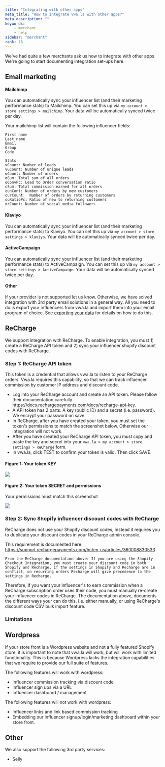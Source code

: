 ```yaml
---
title: "Integrating with other apps"
meta_title: "How to integrate vwa.la with other apps?"
meta_description: ""
keywords:
    - merchant
    - help
sidebar: "merchant"
rank: 15
---
```

We've had quite a few merchants ask us how to integrate with other apps. We're going to start documenting integration set-ups here.

## Email marketing

#### Mailchimp

You can automatically sync your influencer list (and their marketing performance stats) to Mailchimp. You can set this up via `my account > store settings > mailchimp`. Your data will be automatically synced twice per day.

Your mailchimp list will contain the following influencer fields:

    First name
    Last name 
    Email
    Group
    Code

    Stats
    vCount: Number of leads
    vuCount: Number of unique leads
    oCount: Number of orders
    oSum: Total sum of all orders
    oConvPc: Lead to Order conversation ratio
    cSum: Total commission earned for all orders
    cunCont: Number of orders by new customers
    curCount:  Number of orders by returning customers
    cuRatioPc: Ratio of new to returning customers 
    mrCount: Number of social media followers

#### Klaviyo

You can automatically sync your influencer list (and their marketing performance stats) to Klaviyo. You can set this up via `my account > store settings > klaviyo`. Your data will be automatically synced twice per day.

#### ActiveCampaign

You can automatically sync your influencer list (and their marketing performance stats) to ActiveCampaign. You can set this up via `my account > store settings > ActiveCampaign`. Your data will be automatically synced twice per day.

#### Other

If your provider is not supported let us know. Otherwise, we have solved integration with 3rd party email solutions in a general way. All you need to do is export your influencers from vwa.la and import them into your email program of choice. See [exporting your data](/merchant/exporting-your-data/) for details on how to do this.

## ReCharge

We support integration with ReCharge. To enable integration, you must 1) create a ReCharge API token and 2) sync your influencer shopify discount codes with ReCharge. 

### Step 1: ReCharge API token
This token is a credential that allows vwa.la to listen to your ReCharge orders. Vwa.la requires this capability, so that we can track influencer commission by customer IP address and discount code.

- Log into your ReCharge account and create an API token. Please follow their documentation carefully https://docs.rechargepayments.com/docs/recharge-api-key. 
- A API token has 2 parts. A key (public ID) and a secret (i.e. password). We encrypt your password on save.
- In ReCharge, after you have created your token, you must set the token's permissions to match the screenshot below. Otherwise our integration will not work.
- After you have created your ReCharge API token, you must copy and paste the key and secret into your `vwa.la > my account > store settings > ReCharge` form. 
- In vwa.la, click TEST to confirm your token is valid. Then click SAVE. 

#### Figure 1: Your token KEY

![](/../../images/merchant/recharge-token-key.png)

#### Figure 2: Your token SECRET and permissions

Your permissions must match this screenshot

![](/../../images/merchant/recharge-token-secret.png)

### Step 2: Sync Shopify influencer discount codes with ReCharge

ReCharge does not use your Shopify discount codes, instead it requires you to duplicate your discount codes in your ReCharge admin console. 

This requirement is documented here: https://support.rechargepayments.com/hc/en-us/articles/360008830533

```
From the ReCharge documentation above: If you are using the Shopify Checkout Integration, you must create your discount code in both Shopify and Recharge. If the settings in Shopify and Recharge are in conflict, on recurring orders Recharge will give precedence to the settings in Recharge.
```

Therefore, if you want your influencer's to earn commission when a ReCharge subscription order uses their code, you must manually re-create your influencer codes in ReCharge. The documentation above, documents the different ways your can do this. I.e. either manually, or using ReCharge's discount code CSV bulk import feature.


### Limitations


## Wordpress

If your store front is a Wordpress website and not a fully featured Shopify store, it is important to note that vwa.la will work, but will work with limited functionality. This is because Wordpress lacks the integration capabilities that we require to provide our full suite of features. 

The following features will work with wordpress:

- Influencer commission tracking via discount code
- Influencer sign ups via a URL
- Influencer dashboard / management 

The following features will not work with wordpress:

- Influencer links and link based commission tracking
- Embedding our influencer signup/login/marketing dashboard within your store front. 

## Other
We also support the following 3rd party services:

- Selly
